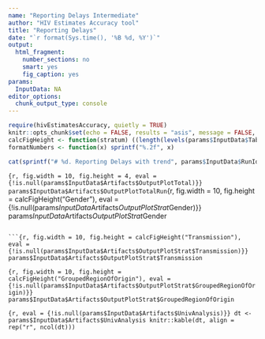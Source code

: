 ```yaml
---
name: "Reporting Delays Intermediate"
author: "HIV Estimates Accuracy tool"
title: "Reporting Delays"
date: "`r format(Sys.time(), '%B %d, %Y')`"
output:
  html_fragment:
    number_sections: no
    smart: yes
    fig_caption: yes
params:
  InputData: NA
editor_options: 
  chunk_output_type: console
---
```

```r
require(hivEstimatesAccuracy, quietly = TRUE)
knitr::opts_chunk$set(echo = FALSE, results = "asis", message = FALSE, warning = FALSE, include = TRUE)
calcFigHeight <- function(stratum) ((length(levels(params$InputData$Table[[stratum]])) + 1) %/% 2) * 3
formatNumbers <- function(x) sprintf("%.2f", x)
```

```r
cat(sprintf("# %d. Reporting Delays with trend", params$InputData$RunIdx))
```

```{r, fig.width = 10, fig.height = 4, eval = {!is.null(params$InputData$Artifacts$OutputPlotTotal)}}
params$InputData$Artifacts$OutputPlotTotalRun
```{r, fig.width = 10, fig.height = calcFigHeight("Gender"), eval = {!is.null(params$InputData$Artifacts$OutputPlotStrat$Gender)}}
params$InputData$Artifacts$OutputPlotStrat$Gender
```

```{r, fig.width = 10, fig.height = calcFigHeight("Transmission"), eval = {!is.null(params$InputData$Artifacts$OutputPlotStrat$Transmission)}}
params$InputData$Artifacts$OutputPlotStrat$Transmission
```

```{r, fig.width = 10, fig.height = calcFigHeight("GroupedRegionOfOrigin"), eval = {!is.null(params$InputData$Artifacts$OutputPlotStrat$GroupedRegionOfOrigin)}}
params$InputData$Artifacts$OutputPlotStrat$GroupedRegionOfOrigin
```

```{r, eval = {!is.null(params$InputData$Artifacts$UnivAnalysis)}}
dt <- params$InputData$Artifacts$UnivAnalysis
knitr::kable(dt, align = rep("r", ncol(dt)))
```
